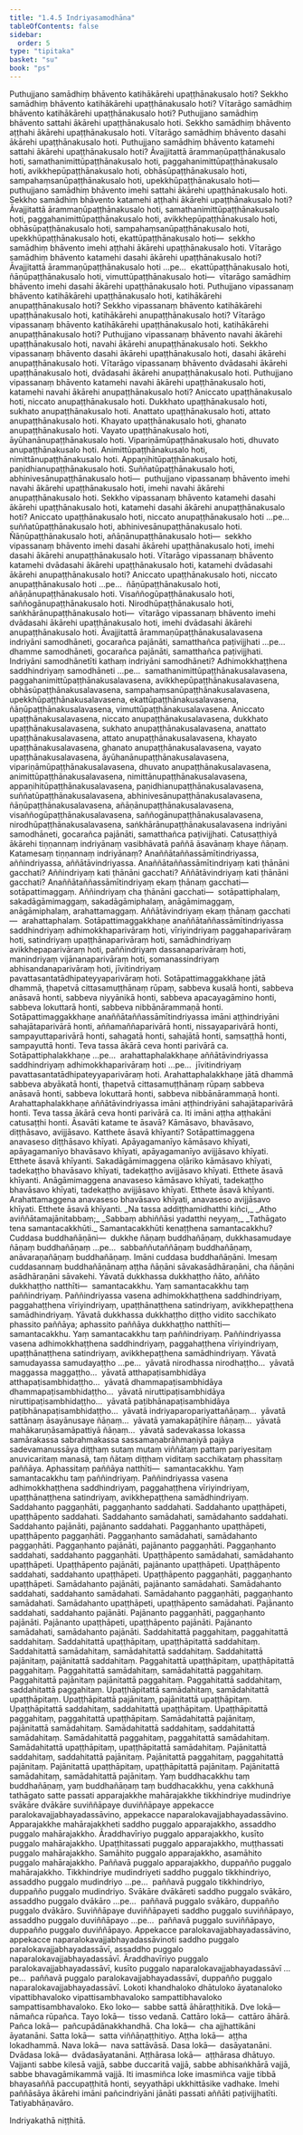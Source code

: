 ```yaml
---
title: "1.4.5 Indriyasamodhāna"
tableOfContents: false
sidebar:
  order: 5
type: "tipitaka"
basket: "su"
book: "ps"
---
```



<DynamicBreadcrumb />

<Division number="204" book="ps" bookNo="26" page="223">

<Paragraph number="1087" book="ps">
Puthujjano samādhiṃ bhāvento katihākārehi upaṭṭhānakusalo hoti? Sekkho samādhiṃ bhāvento katihākārehi upaṭṭhānakusalo hoti? Vītarāgo samādhiṃ bhāvento katihākārehi upaṭṭhānakusalo hoti? Puthujjano samādhiṃ bhāvento sattahi ākārehi upaṭṭhānakusalo hoti. Sekkho samādhiṃ bhāvento aṭṭhahi ākārehi upaṭṭhānakusalo hoti. Vītarāgo samādhiṃ bhāvento dasahi ākārehi upaṭṭhānakusalo hoti.
</Paragraph>

<Paragraph number="1088" book="ps">
Puthujjano samādhiṃ bhāvento katamehi sattahi ākārehi upaṭṭhānakusalo hoti? Āvajjitattā ārammaṇūpaṭṭhānakusalo hoti, samathanimittūpaṭṭhānakusalo hoti, paggahanimittūpaṭṭhānakusalo hoti, avikkhepūpaṭṭhānakusalo hoti, obhāsūpaṭṭhānakusalo hoti, sampahaṃsanūpaṭṭhānakusalo hoti, upekkhūpaṭṭhānakusalo hoti—  puthujjano samādhiṃ bhāvento imehi sattahi ākārehi upaṭṭhānakusalo hoti.
</Paragraph>

<Paragraph number="1089" book="ps">
Sekkho samādhiṃ bhāvento katamehi aṭṭhahi ākārehi upaṭṭhānakusalo hoti? Āvajjitattā ārammaṇūpaṭṭhānakusalo hoti, samathanimittūpaṭṭhānakusalo hoti, paggahanimittūpaṭṭhānakusalo hoti, avikkhepūpaṭṭhānakusalo hoti, obhāsūpaṭṭhānakusalo hoti, sampahaṃsanūpaṭṭhānakusalo hoti, upekkhūpaṭṭhānakusalo hoti, ekattūpaṭṭhānakusalo hoti—  sekkho samādhiṃ bhāvento imehi aṭṭhahi ākārehi upaṭṭhānakusalo hoti.
</Paragraph>

<Paragraph number="1090" book="ps">
Vītarāgo samādhiṃ bhāvento katamehi dasahi ākārehi upaṭṭhānakusalo hoti? Āvajjitattā ārammaṇūpaṭṭhānakusalo hoti …pe…  ekattūpaṭṭhānakusalo hoti, ñāṇūpaṭṭhānakusalo hoti, vimuttūpaṭṭhānakusalo hoti—  vītarāgo samādhiṃ bhāvento imehi dasahi ākārehi upaṭṭhānakusalo hoti.
</Paragraph>

</Division>
<Division number="205" book="ps" bookNo="26" page="223">

<Paragraph number="1091" book="ps">
Puthujjano vipassanaṃ bhāvento katihākārehi upaṭṭhānakusalo hoti, katihākārehi anupaṭṭhānakusalo hoti? Sekkho vipassanaṃ bhāvento katihākārehi upaṭṭhānakusalo hoti, katihākārehi anupaṭṭhānakusalo hoti? Vītarāgo vipassanaṃ bhāvento katihākārehi upaṭṭhānakusalo hoti, katihākārehi anupaṭṭhānakusalo hoti?
</Paragraph>

<Paragraph number="1092" book="ps">
Puthujjano vipassanaṃ bhāvento navahi ākārehi upaṭṭhānakusalo hoti, navahi ākārehi anupaṭṭhānakusalo hoti. Sekkho vipassanaṃ bhāvento dasahi ākārehi upaṭṭhānakusalo hoti, dasahi ākārehi anupaṭṭhānakusalo hoti. Vītarāgo vipassanaṃ bhāvento dvādasahi ākārehi upaṭṭhānakusalo hoti, dvādasahi ākārehi anupaṭṭhānakusalo hoti.
</Paragraph>

<Paragraph number="1093" book="ps">
Puthujjano vipassanaṃ bhāvento katamehi navahi ākārehi upaṭṭhānakusalo hoti, katamehi navahi ākārehi anupaṭṭhānakusalo hoti? Aniccato upaṭṭhānakusalo hoti, niccato anupaṭṭhānakusalo hoti. Dukkhato upaṭṭhānakusalo hoti, sukhato anupaṭṭhānakusalo hoti. Anattato upaṭṭhānakusalo hoti, attato anupaṭṭhānakusalo hoti. Khayato upaṭṭhānakusalo hoti, ghanato anupaṭṭhānakusalo hoti. Vayato upaṭṭhānakusalo hoti, āyūhanānupaṭṭhānakusalo hoti. Vipariṇāmūpaṭṭhānakusalo hoti, dhuvato anupaṭṭhānakusalo hoti. Animittūpaṭṭhānakusalo hoti, nimittānupaṭṭhānakusalo hoti. Appaṇihitūpaṭṭhānakusalo hoti, paṇidhianupaṭṭhānakusalo hoti. Suññatūpaṭṭhānakusalo hoti, abhinivesānupaṭṭhānakusalo hoti—  puthujjano vipassanaṃ bhāvento imehi navahi ākārehi upaṭṭhānakusalo hoti, imehi navahi ākārehi anupaṭṭhānakusalo hoti.
</Paragraph>

</Division>
<Division number="206" book="ps" bookNo="26" page="224">

<Paragraph number="1094" book="ps">
Sekkho vipassanaṃ bhāvento katamehi dasahi ākārehi upaṭṭhānakusalo hoti, katamehi dasahi ākārehi anupaṭṭhānakusalo hoti? Aniccato upaṭṭhānakusalo hoti, niccato anupaṭṭhānakusalo hoti …pe…  suññatūpaṭṭhānakusalo hoti, abhinivesānupaṭṭhānakusalo hoti. Ñāṇūpaṭṭhānakusalo hoti, añāṇānupaṭṭhānakusalo hoti—  sekkho vipassanaṃ bhāvento imehi dasahi ākārehi upaṭṭhānakusalo hoti, imehi dasahi ākārehi anupaṭṭhānakusalo hoti.
</Paragraph>

<Paragraph number="1095" book="ps">
Vītarāgo vipassanaṃ bhāvento katamehi dvādasahi ākārehi upaṭṭhānakusalo hoti, katamehi dvādasahi ākārehi anupaṭṭhānakusalo hoti? Aniccato upaṭṭhānakusalo hoti, niccato anupaṭṭhānakusalo hoti …pe…  ñāṇūpaṭṭhānakusalo hoti, añāṇānupaṭṭhānakusalo hoti. Visaññogūpaṭṭhānakusalo hoti, saññogānupaṭṭhānakusalo hoti. Nirodhūpaṭṭhānakusalo hoti, saṅkhārānupaṭṭhānakusalo hoti—  vītarāgo vipassanaṃ bhāvento imehi dvādasahi ākārehi upaṭṭhānakusalo hoti, imehi dvādasahi ākārehi anupaṭṭhānakusalo hoti.
</Paragraph>

<Paragraph number="1096" book="ps">
Āvajjitattā ārammaṇūpaṭṭhānakusalavasena indriyāni samodhāneti, gocarañca pajānāti, samatthañca paṭivijjhati …pe…  dhamme samodhāneti, gocarañca pajānāti, samatthañca paṭivijjhati. <Emphasis>Indriyāni samodhānetī</Emphasis>ti kathaṃ indriyāni samodhāneti? Adhimokkhaṭṭhena saddhindriyaṃ samodhāneti …pe…  samathanimittūpaṭṭhānakusalavasena, paggahanimittūpaṭṭhānakusalavasena, avikkhepūpaṭṭhānakusalavasena, obhāsūpaṭṭhānakusalavasena, sampahaṃsanūpaṭṭhānakusalavasena, upekkhūpaṭṭhānakusalavasena, ekattūpaṭṭhānakusalavasena, ñāṇūpaṭṭhānakusalavasena, vimuttūpaṭṭhānakusalavasena.
</Paragraph>

<Paragraph number="1097" book="ps">
Aniccato upaṭṭhānakusalavasena, niccato anupaṭṭhānakusalavasena, dukkhato upaṭṭhānakusalavasena, sukhato anupaṭṭhānakusalavasena, anattato upaṭṭhānakusalavasena, attato anupaṭṭhānakusalavasena, khayato upaṭṭhānakusalavasena, ghanato anupaṭṭhānakusalavasena, vayato upaṭṭhānakusalavasena, āyūhanānupaṭṭhānakusalavasena, vipariṇāmūpaṭṭhānakusalavasena, dhuvato anupaṭṭhānakusalavasena, animittūpaṭṭhānakusalavasena, nimittānupaṭṭhānakusalavasena, appaṇihitūpaṭṭhānakusalavasena, paṇidhianupaṭṭhānakusalavasena, suññatūpaṭṭhānakusalavasena, abhinivesānupaṭṭhānakusalavasena, ñāṇūpaṭṭhānakusalavasena, añāṇānupaṭṭhānakusalavasena, visaññogūpaṭṭhānakusalavasena, saññogānupaṭṭhānakusalavasena, nirodhūpaṭṭhānakusalavasena, saṅkhārānupaṭṭhānakusalavasena indriyāni samodhāneti, gocarañca pajānāti, samatthañca paṭivijjhati.
</Paragraph>

</Division>
<Division number="207" book="ps" bookNo="26" page="226">

<Paragraph number="1098" book="ps">
Catusaṭṭhiyā ākārehi tiṇṇannaṃ indriyānaṃ vasibhāvatā paññā āsavānaṃ khaye ñāṇaṃ. Katamesaṃ tiṇṇannaṃ indriyānaṃ? Anaññātaññassāmītindriyassa, aññindriyassa, aññātāvindriyassa.
</Paragraph>

<Paragraph number="1099" book="ps">
Anaññātaññassāmītindriyaṃ kati ṭhānāni gacchati? Aññindriyaṃ kati ṭhānāni gacchati? Aññātāvindriyaṃ kati ṭhānāni gacchati? Anaññātaññassāmītindriyaṃ ekaṃ ṭhānaṃ gacchati—  sotāpattimaggaṃ. Aññindriyaṃ cha ṭhānāni gacchati—  sotāpattiphalaṃ, sakadāgāmimaggaṃ, sakadāgāmiphalaṃ, anāgāmimaggaṃ, anāgāmiphalaṃ, arahattamaggaṃ. Aññātāvindriyaṃ ekaṃ ṭhānaṃ gacchati—  arahattaphalaṃ.
</Paragraph>

<Paragraph number="1100" book="ps">
Sotāpattimaggakkhaṇe anaññātaññassāmītindriyassa saddhindriyaṃ adhimokkhaparivāraṃ hoti, vīriyindriyaṃ paggahaparivāraṃ hoti, satindriyaṃ upaṭṭhānaparivāraṃ hoti, samādhindriyaṃ avikkhepaparivāraṃ hoti, paññindriyaṃ dassanaparivāraṃ hoti, manindriyaṃ vijānanaparivāraṃ hoti, somanassindriyaṃ abhisandanaparivāraṃ hoti, jīvitindriyaṃ pavattasantatādhipateyyaparivāraṃ hoti. Sotāpattimaggakkhaṇe jātā dhammā, ṭhapetvā cittasamuṭṭhānaṃ rūpaṃ, sabbeva kusalā honti, sabbeva anāsavā honti, sabbeva niyyānikā honti, sabbeva apacayagāmino honti, sabbeva lokuttarā honti, sabbeva nibbānārammaṇā honti. Sotāpattimaggakkhaṇe anaññātaññassāmītindriyassa imāni aṭṭhindriyāni sahajātaparivārā honti, aññamaññaparivārā honti, nissayaparivārā honti, sampayuttaparivārā honti, sahagatā honti, sahajātā honti, saṃsaṭṭhā honti, sampayuttā honti. Teva tassa ākārā ceva honti parivārā ca.
</Paragraph>

<Paragraph number="1101" book="ps">
Sotāpattiphalakkhaṇe …pe…  arahattaphalakkhaṇe aññātāvindriyassa saddhindriyaṃ adhimokkhaparivāraṃ hoti …pe…  jīvitindriyaṃ pavattasantatādhipateyyaparivāraṃ hoti. Arahattaphalakkhaṇe jātā dhammā sabbeva abyākatā honti, ṭhapetvā cittasamuṭṭhānaṃ rūpaṃ sabbeva anāsavā honti, sabbeva lokuttarā honti, sabbeva nibbānārammaṇā honti. Arahattaphalakkhaṇe aññātāvindriyassa imāni aṭṭhindriyāni sahajātaparivārā honti. Teva tassa ākārā ceva honti parivārā ca. Iti imāni aṭṭha aṭṭhakāni catusaṭṭhi honti.
</Paragraph>

<Paragraph number="1102" book="ps">
<Emphasis>Āsavā</Emphasis>ti katame te āsavā? Kāmāsavo, bhavāsavo, diṭṭhāsavo, avijjāsavo. Katthete āsavā khīyanti? Sotāpattimaggena anavaseso diṭṭhāsavo khīyati. Apāyagamanīyo kāmāsavo khīyati, apāyagamanīyo bhavāsavo khīyati, apāyagamanīyo avijjāsavo khīyati. Etthete āsavā khīyanti. Sakadāgāmimaggena oḷāriko kāmāsavo khīyati, tadekaṭṭho bhavāsavo khīyati, tadekaṭṭho avijjāsavo khīyati. Etthete āsavā khīyanti. Anāgāmimaggena anavaseso kāmāsavo khīyati, tadekaṭṭho bhavāsavo khīyati, tadekaṭṭho avijjāsavo khīyati. Etthete āsavā khīyanti. Arahattamaggena anavaseso bhavāsavo khīyati, anavaseso avijjāsavo khīyati. Etthete āsavā khīyanti.
</Paragraph>

</Division>
<Division number="208" book="ps" bookNo="26" page="227">

<Paragraph number="1103" type="verses" book="ps">
_Na tassa addiṭṭhamidhatthi kiñci,_  
_Atho aviññātamajānitabbaṃ;_  
_Sabbaṃ abhiññāsi yadatthi neyyaṃ,_  
_Tathāgato tena samantacakkhūti._  

</Paragraph>

<Paragraph number="1104" book="ps">
<Emphasis>Samantacakkhū</Emphasis>ti kenaṭṭhena samantacakkhu? Cuddasa buddhañāṇāni—  dukkhe ñāṇaṃ buddhañāṇaṃ, dukkhasamudaye ñāṇaṃ buddhañāṇaṃ …pe…  sabbaññutaññāṇaṃ buddhañāṇaṃ, anāvaraṇañāṇaṃ buddhañāṇaṃ. Imāni cuddasa buddhañāṇāni. Imesaṃ cuddasannaṃ buddhañāṇānaṃ aṭṭha ñāṇāni sāvakasādhāraṇāni, cha ñāṇāni asādhāraṇāni sāvakehi.
</Paragraph>

<Paragraph number="1105" book="ps">
Yāvatā dukkhassa dukkhaṭṭho ñāto, aññāto dukkhaṭṭho natthīti—  samantacakkhu. Yaṃ samantacakkhu taṃ paññindriyaṃ. Paññindriyassa vasena adhimokkhaṭṭhena saddhindriyaṃ, paggahaṭṭhena vīriyindriyaṃ, upaṭṭhānaṭṭhena satindriyaṃ, avikkhepaṭṭhena samādhindriyaṃ. Yāvatā dukkhassa dukkhaṭṭho diṭṭho vidito sacchikato phassito paññāya; aphassito paññāya dukkhaṭṭho natthīti—  samantacakkhu. Yaṃ samantacakkhu taṃ paññindriyaṃ. Paññindriyassa vasena adhimokkhaṭṭhena saddhindriyaṃ, paggahaṭṭhena vīriyindriyaṃ, upaṭṭhānaṭṭhena satindriyaṃ, avikkhepaṭṭhena samādhindriyaṃ. Yāvatā samudayassa samudayaṭṭho …pe…  yāvatā nirodhassa nirodhaṭṭho…  yāvatā maggassa maggaṭṭho…  yāvatā atthapaṭisambhidāya atthapaṭisambhidaṭṭho…  yāvatā dhammapaṭisambhidāya dhammapaṭisambhidaṭṭho…  yāvatā niruttipaṭisambhidāya niruttipaṭisambhidaṭṭho…  yāvatā paṭibhānapaṭisambhidāya paṭibhānapaṭisambhidaṭṭho…  yāvatā indriyaparopariyattañāṇaṃ…  yāvatā sattānaṃ āsayānusaye ñāṇaṃ…  yāvatā yamakapāṭihīre ñāṇaṃ…  yāvatā mahākaruṇāsamāpattiyā ñāṇaṃ…  yāvatā sadevakassa lokassa samārakassa sabrahmakassa sassamaṇabrāhmaṇiyā pajāya sadevamanussāya diṭṭhaṃ sutaṃ mutaṃ viññātaṃ pattaṃ pariyesitaṃ anuvicaritaṃ manasā, taṃ ñātaṃ diṭṭhaṃ viditaṃ sacchikataṃ phassitaṃ paññāya. Aphassitaṃ paññāya natthīti—  samantacakkhu. Yaṃ samantacakkhu taṃ paññindriyaṃ. Paññindriyassa vasena adhimokkhaṭṭhena saddhindriyaṃ, paggahaṭṭhena vīriyindriyaṃ, upaṭṭhānaṭṭhena satindriyaṃ, avikkhepaṭṭhena samādhindriyaṃ.
</Paragraph>

<Paragraph number="1106" book="ps">
Saddahanto paggaṇhāti, paggaṇhanto saddahati. Saddahanto upaṭṭhāpeti, upaṭṭhāpento saddahati. Saddahanto samādahati, samādahanto saddahati. Saddahanto pajānāti, pajānanto saddahati. Paggaṇhanto upaṭṭhāpeti, upaṭṭhāpento paggaṇhāti. Paggaṇhanto samādahati, samādahanto paggaṇhāti. Paggaṇhanto pajānāti, pajānanto paggaṇhāti. Paggaṇhanto saddahati, saddahanto paggaṇhāti. Upaṭṭhāpento samādahati, samādahanto upaṭṭhāpeti. Upaṭṭhāpento pajānāti, pajānanto upaṭṭhāpeti. Upaṭṭhāpento saddahati, saddahanto upaṭṭhāpeti. Upaṭṭhāpento paggaṇhāti, paggaṇhanto upaṭṭhāpeti. Samādahanto pajānāti, pajānanto samādahati. Samādahanto saddahati, saddahanto samādahati. Samādahanto paggaṇhāti, paggaṇhanto samādahati. Samādahanto upaṭṭhāpeti, upaṭṭhāpento samādahati. Pajānanto saddahati, saddahanto pajānāti. Pajānanto paggaṇhāti, paggaṇhanto pajānāti. Pajānanto upaṭṭhāpeti, upaṭṭhāpento pajānāti. Pajānanto samādahati, samādahanto pajānāti.
</Paragraph>

<Paragraph number="1107" book="ps">
Saddahitattā paggahitaṃ, paggahitattā saddahitaṃ. Saddahitattā upaṭṭhāpitaṃ, upaṭṭhāpitattā saddahitaṃ. Saddahitattā samādahitaṃ, samādahitattā saddahitaṃ. Saddahitattā pajānitaṃ, pajānitattā saddahitaṃ. Paggahitattā upaṭṭhāpitaṃ, upaṭṭhāpitattā paggahitaṃ. Paggahitattā samādahitaṃ, samādahitattā paggahitaṃ. Paggahitattā pajānitaṃ pajānitattā paggahitaṃ. Paggahitattā saddahitaṃ, saddahitattā paggahitaṃ. Upaṭṭhāpitattā samādahitaṃ, samādahitattā upaṭṭhāpitaṃ. Upaṭṭhāpitattā pajānitaṃ, pajānitattā upaṭṭhāpitaṃ. Upaṭṭhāpitattā saddahitaṃ, saddahitattā upaṭṭhāpitaṃ. Upaṭṭhāpitattā paggahitaṃ, paggahitattā upaṭṭhāpitaṃ. Samādahitattā pajānitaṃ, pajānitattā samādahitaṃ. Samādahitattā saddahitaṃ, saddahitattā samādahitaṃ. Samādahitattā paggahitaṃ, paggahitattā samādahitaṃ. Samādahitattā upaṭṭhāpitaṃ, upaṭṭhāpitattā samādahitaṃ. Pajānitattā saddahitaṃ, saddahitattā pajānitaṃ. Pajānitattā paggahitaṃ, paggahitattā pajānitaṃ. Pajānitattā upaṭṭhāpitaṃ, upaṭṭhāpitattā pajānitaṃ. Pajānitattā samādahitaṃ, samādahitattā pajānitaṃ.
</Paragraph>

<Paragraph number="1108" book="ps">
Yaṃ buddhacakkhu taṃ buddhañāṇaṃ, yaṃ buddhañāṇaṃ taṃ buddhacakkhu, yena cakkhunā tathāgato satte passati apparajakkhe mahārajakkhe tikkhindriye mudindriye svākāre dvākāre suviññāpaye duviññāpaye appekacce paralokavajjabhayadassāvino, appekacce naparalokavajjabhayadassāvino.
</Paragraph>

<Paragraph number="1109" book="ps">
<Emphasis>Apparajakkhe mahārajakkhe</Emphasis>ti saddho puggalo apparajakkho, assaddho puggalo mahārajakkho. Āraddhavīriyo puggalo apparajakkho, kusīto puggalo mahārajakkho. Upaṭṭhitassati puggalo apparajakkho, muṭṭhassati puggalo mahārajakkho. Samāhito puggalo apparajakkho, asamāhito puggalo mahārajakkho. Paññavā puggalo apparajakkho, duppañño puggalo mahārajakkho.
</Paragraph>

<Paragraph number="1110" book="ps">
<Emphasis>Tikkhindriye mudindriye</Emphasis>ti saddho puggalo tikkhindriyo, assaddho puggalo mudindriyo …pe…  paññavā puggalo tikkhindriyo, duppañño puggalo mudindriyo. <Emphasis>Svākāre dvākāre</Emphasis>ti saddho puggalo svākāro, assaddho puggalo dvākāro …pe…  paññavā puggalo svākāro, duppañño puggalo dvākāro. <Emphasis>Suviññāpaye duviññāpaye</Emphasis>ti saddho puggalo suviññāpayo, assaddho puggalo duviññāpayo …pe…  paññavā puggalo suviññāpayo, duppañño puggalo duviññāpayo.
</Paragraph>

<Paragraph number="1111" book="ps">
<Emphasis>Appekacce paralokavajjabhayadassāvino, appekacce naparalokavajjabhayadassāvino</Emphasis>ti saddho puggalo paralokavajjabhayadassāvī, assaddho puggalo naparalokavajjabhayadassāvī. Āraddhavīriyo puggalo paralokavajjabhayadassāvī, kusīto puggalo naparalokavajjabhayadassāvī …pe…  paññavā puggalo paralokavajjabhayadassāvī, duppañño puggalo naparalokavajjabhayadassāvī.
</Paragraph>

<Paragraph number="1112" book="ps">
<Emphasis>Loko</Emphasis>ti khandhaloko dhātuloko āyatanaloko vipattibhavaloko vipattisambhavaloko sampattibhavaloko sampattisambhavaloko.
</Paragraph>

<Paragraph number="1113" book="ps">
Eko loko—  sabbe sattā āhāraṭṭhitikā. Dve lokā—  nāmañca rūpañca. Tayo lokā—  tisso vedanā. Cattāro lokā—  cattāro āhārā. Pañca lokā—  pañcupādānakkhandhā. Cha lokā—  cha ajjhattikāni āyatanāni. Satta lokā—  satta viññāṇaṭṭhitiyo. Aṭṭha lokā—  aṭṭha lokadhammā. Nava lokā—  nava sattāvāsā. Dasa lokā—  dasāyatanāni. Dvādasa lokā—  dvādasāyatanāni. Aṭṭhārasa lokā—  aṭṭhārasa dhātuyo.
</Paragraph>

<Paragraph number="1114" book="ps">
<Emphasis>Vajjan</Emphasis>ti sabbe kilesā vajjā, sabbe duccaritā vajjā, sabbe abhisaṅkhārā vajjā, sabbe bhavagāmikammā vajjā. Iti imasmiñca loke imasmiñca vajje tibbā bhayasaññā paccupaṭṭhitā honti, seyyathāpi ukkhittāsike vadhake. Imehi paññāsāya ākārehi imāni pañcindriyāni jānāti passati aññāti paṭivijjhatīti.

</Paragraph>
</Division>

<Paragraph number="1115" type="center" book="ps">
Tatiyabhāṇavāro.

  
Indriyakathā niṭṭhitā.
</Paragraph>